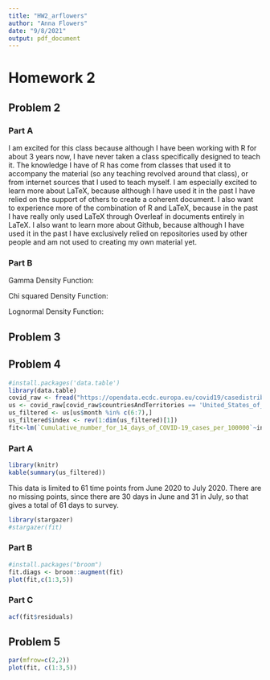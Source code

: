 ```yaml
---
title: "HW2_arflowers"
author: "Anna Flowers"
date: "9/8/2021"
output: pdf_document
---
```


# Homework 2

## Problem 2

### Part A

I am excited for this class because although I have been working with R for about 3 years now, I have never taken a class specifically designed to teach it. The knowledge I have of R has come from classes that used it to accompany the material (so any teaching revolved around that class), or from internet sources that I used to teach myself. I am especially excited to learn more about LaTeX, because although I have used it in the past I have relied on the support of others to create a coherent document. I also want to experience more of the combination of R and LaTeX, because in the past I have really only used LaTeX through Overleaf in documents entirely in LaTeX. I also want to learn more about Github, because although I have used it in the past I have exclusively relied on repositories used by other people and am not used to creating my own material yet.

\begin{enumerate}
\item Learn more efficient ways to accomplish tasks I may have been over complicating.
\item Become more confident in my skills using LaTeX.
\item Become more comfortable using Github with repositories that I have created myself.
\end{enumerate}

### Part B
Gamma Density Function:

\begin{align}
f \left(x| \alpha,\beta \right)= \frac{1}{ \Gamma \left( \alpha \right) \beta^ \alpha}x^{ \alpha-1}e^{-x/ \beta}; 0 \leq x< \infty; \alpha,\beta > 0
\end{align}

Chi squared Density Function:

\begin{align}
f \left(x|p \right)= \frac{1}{ \Gamma \left(p/2\right) 2^{p/2}}x^{\left(p/2\right)-1}e^{-x/2}; 0\leq x<\infty ;p=1,2,... 
\end{align}

Lognormal Density Function:

\begin{align}
f\left(x|\mu,\sigma^2\right)=\frac{1}{\sqrt{2\pi}\sigma}\frac{e^{-\left(\log x-\mu\right)^2/\left(2\sigma^2\right)}}{x}; 0\leq x<\infty; -\infty<\mu<\infty
\end{align}

## Problem 3

\begin{enumerate}
\item Keep track of how all results were produced
\begin{itemize}
\item Challenges: These results are often produced through a lot of trial and error (especially when coding is involved), so it can be difficult to separate the steps that were important and those that were unnecessary.
\end{itemize}
\item Avoid manually manipulating data
\begin{itemize}
\item Challenges: Some machines may not be able to read specific data types, but opening the file with a different type may change the data without your knowledge.
\end{itemize}
\item Archive (or keep track of) the exact versions of all programs used
\begin{itemize}
\item Challenges: Even if you do archive the program, some updates will automatically delete older versions on the computer, possibly rendering past research useless.
\end{itemize}
\item Version control all scripts
\begin{itemize}
\item Challenges: It can be difficult to know when to store versions of code and when not to. Too many versions of code can still make the correct version difficult to find, and too few means you are less likely to have the exact code that you want. 
\end{itemize}
\item Record all intermediate results and standardize if possible
\begin{itemize}
\item Challenges:
\end{itemize}
\item Note seeds used for analyses that include randomness
\begin{itemize}
\item Challenges: 
\end{itemize}
\item Store raw data used to make plots
\begin{itemize}
\item Challenges:
\end{itemize}
\item Keep and inspect all layers of detail of the data
\begin{itemize}
\item Challenges:
\end{itemize}
\item Connect statements to the results that inspired them
\begin{itemize}
\item Challenges:
\end{itemize}
\item Provide public access to all data used, programs written, and results discovered
\begin{itemize}
\item Challenges:
\end{itemize}
\end{enumerate}

## Problem 4

``` r
#install.packages('data.table')
library(data.table)
covid_raw <- fread("https://opendata.ecdc.europa.eu/covid19/casedistribution/csv")
us <- covid_raw[covid_raw$countriesAndTerritories == 'United_States_of_America',]
us_filtered <- us[us$month %in% c(6:7),]
us_filtered$index <- rev(1:dim(us_filtered)[1]) 
fit<-lm(`Cumulative_number_for_14_days_of_COVID-19_cases_per_100000`~index, data=us_filtered)
```

### Part A

```r
library(knitr)
kable(summary(us_filtered))
```

This data is limited to 61 time points from June 2020 to July 2020. There are no missing points, since there are 30 days in June and 31 in July, so that gives a total of 61 days to survey.

```r
library(stargazer)
#stargazer(fit)
```

\begin{table}[!htbp] \centering 
  \caption{} 
  \label{} 
\begin{tabular}{@{\extracolsep{5pt}}lc} 
\\[-1.8ex]\hline 
\hline \\[-1.8ex] 
 & \multicolumn{1}{c}{\textit{Dependent variable:}} \\ 
\cline{2-2} 
\\[-1.8ex] & `Cumulative\_number\_for\_14\_days\_of\_COVID-19\_cases\_per\_100000` \\ 
\hline \\[-1.8ex] 
 index & 4.107$^{***}$ \\ 
  & (0.145) \\ 
  & \\ 
 Constant & 42.853$^{***}$ \\ 
  & (5.165) \\ 
  & \\ 
\hline \\[-1.8ex] 
Observations & 61 \\ 
R$^{2}$ & 0.932 \\ 
Adjusted R$^{2}$ & 0.930 \\ 
Residual Std. Error & 19.922 (df = 59) \\ 
F Statistic & 803.464$^{***}$ (df = 1; 59) \\ 
\hline 
\hline \\[-1.8ex] 
\textit{Note:}  & \multicolumn{1}{r}{$^{*}$p$<$0.1; $^{**}$p$<$0.05; $^{***}$p$<$0.01} \\ 
\end{tabular} 
\end{table}

### Part B

```r
#install.packages("broom")
fit.diags <- broom::augment(fit)
plot(fit,c(1:3,5))
```

### Part C

```r
acf(fit$residuals)
```

## Problem 5

```r
par(mfrow=c(2,2))
plot(fit, c(1:3,5))
```